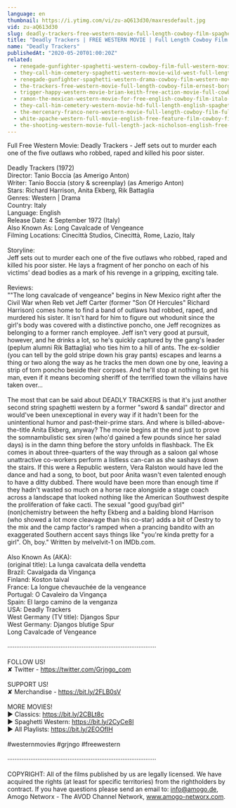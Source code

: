 ```yaml
---
language: en
thumbnail: https://i.ytimg.com/vi/zu-aQ613d30/maxresdefault.jpg
vid: zu-aQ613d30
slug: deadly-trackers-free-western-movie-full-length-cowboy-film-spaghetti-western-free-movie
title: "Deadly Trackers | FREE WESTERN MOVIE | Full Length Cowboy Film | Spaghetti Western | Free Movie"
name: "Deadly Trackers"
publishedAt: "2020-05-20T01:00:20Z"
related:
  - renegade-gunfighter-spaghetti-western-cowboy-film-full-western-movie
  - they-call-him-cemetery-spaghetti-western-movie-wild-west-full-length-english
  - renegade-gunfighter-spaghetti-western-drama-cowboy-film-western-movie
  - the-trackers-free-western-movie-full-length-cowboy-film-ernest-borgnine-free-movies
  - trigger-happy-western-movie-brian-keith-free-action-movie-full-cowboy-films-full-movies
  - ramon-the-mexican-western-movie-for-free-english-cowboy-film-italo-western
  - they-call-him-cemetery-western-movie-hd-full-length-english-spaghetti-western
  - the-mercenary-franco-nero-western-movie-full-length-cowboy-film-full-movie
  - white-apache-western-full-movie-english-free-feature-film-cowboy-film
  - the-shooting-western-movie-full-length-jack-nicholson-english-free-full-westerns
---
```


Full Free Western Movie: Deadly Trackers - Jeff sets out to murder each one of the five outlaws who robbed, raped and killed his poor sister.<br />
<br />
Deadly Trackers (1972)<br />
Director: Tanio Boccia (as Amerigo Anton)<br />
Writer: Tanio Boccia (story & screenplay) (as Amerigo Anton)<br />
Stars: Richard Harrison, Anita Ekberg, Rik Battaglia <br />
Genres: Western | Drama <br />
Country: Italy<br />
Language: English<br />
Release Date: 4 September 1972 (Italy) <br />
Also Known As: Long Cavalcade of Vengeance <br />
Filming Locations: Cinecittà Studios, Cinecittà, Rome, Lazio, Italy <br />
<br />
Storyline: <br />
Jeff sets out to murder each one of the five outlaws who robbed, raped and killed his poor sister. He lays a fragment of her poncho on each of his victims' dead bodies as a mark of his revenge in a gripping, exciting tale. <br />
<br />
Reviews:<br />
""The long cavalcade of vengeance" begins in New Mexico right after the Civil War when Reb vet Jeff Carter (former "Son Of Hercules" Richard Harrison) comes home to find a band of outlaws had robbed, raped, and murdered his sister. It isn't hard for him to figure out whodunit since the girl's body was covered with a distinctive poncho, one Jeff recognizes as belonging to a former ranch employee. Jeff isn't very good at pursuit, however, and he drinks a lot, so he's quickly captured by the gang's leader (peplum alumni Rik Battaglia) who ties him to a hill of ants. The ex-soldier (you can tell by the gold stripe down his gray pants) escapes and learns a thing or two along the way as he tracks the men down one by one, leaving a strip of torn poncho beside their corpses. And he'll stop at nothing to get his man, even if it means becoming sheriff of the terrified town the villains have taken over...<br />
<br />
The most that can be said about DEADLY TRACKERS is that it's just another second string spaghetti western by a former "sword & sandal" director and would've been unexceptional in every way if it hadn't been for the unintentional humor and past-their-prime stars. And where is billed-above-the-title Anita Ekberg, anyway? The movie begins at the end just to prove the somnambulistic sex siren (who'd gained a few pounds since her salad days) is in the damn thing before the story unfolds in flashback. The Ek comes in about three-quarters of the way through as a saloon gal whose unattractive co-workers perform a listless can-can as she sashays down the stairs. If this were a Republic western, Vera Ralston would have led the dance and had a song, to boot, but poor Anita wasn't even talented enough to have a ditty dubbed. There would have been more than enough time if they hadn't wasted so much on a horse race alongside a stage coach across a landscape that looked nothing like the American Southwest despite the proliferation of fake cacti. The sexual "good guy/bad girl" (non)chemistry between the hefty Ekberg and a balding blond Harrison (who showed a lot more cleavage than his co-star) adds a bit of Destry to the mix and the camp factor's ramped when a prancing bandito with an exaggerated Southern accent says things like "you're kinda pretty for a girl". Oh, boy." Written by melvelvit-1 on IMDb.com.<br />
<br />
Also Known As (AKA):<br />
(original title): La lunga cavalcata della vendetta<br />
Brazil: Cavalgada da Vingança<br />
Finland: Koston taival<br />
France: La longue chevauchée de la vengeance<br />
Portugal: O Cavaleiro da Vingança<br />
Spain: El largo camino de la venganza<br />
USA: Deadly Trackers<br />
West Germany (TV title): Djangos Spur<br />
West Germany: Djangos blutige Spur<br />
 Long Cavalcade of Vengeance<br />
<br />
····················································································<br />
<br />
FOLLOW US!<br />
✘ Twitter - https://twitter.com/Grjngo_com<br />
<br />
SUPPORT US!<br />
✘ Merchandise - https://bit.ly/2FLB0sV<br />
<br />
MORE MOVIES! <br />
► Classics: https://bit.ly/2CBLt8c <br />
► Spaghetti Western: https://bit.ly/2CyCe8I <br />
► All Playlists: https://bit.ly/2EOOfIH <br />
<br />
#westernmovies #grjngo #freewestern<br />
<br />
····················································································<br />
<br />
COPYRIGHT: All of the films published by us are legally licensed. We have acquired the rights (at least for specific territories) from the rightholders by contract. If you have questions please send an email to: info@amogo.de, Amogo Networx - The AVOD Channel Network, www.amogo-networx.com.
